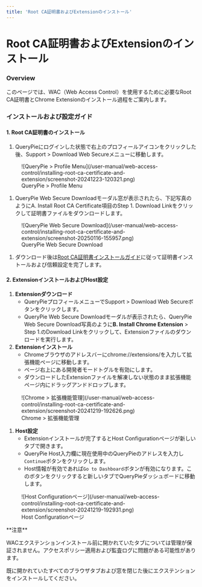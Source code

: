 ```yaml
---
title: 'Root CA証明書およびExtensionのインストール'
---
```



# Root CA証明書およびExtensionのインストール

### Overview

このページでは、WAC（Web Access Control）を使用するために必要なRoot CA証明書とChrome Extensionのインストール過程をご案内します。


### インストールおよび設定ガイド

#### 1. Root CA証明書のインストール

1. QueryPieにログインした状態で右上のプロフィールアイコンをクリックした後、Support &gt; Download Web Secureメニューに移動します。

<figure data-layout="center" data-align="center">
![QueryPie &gt; Profile Menu](/user-manual/web-access-control/installing-root-ca-certificate-and-extension/screenshot-20241223-120321.png)
<figcaption>
QueryPie &gt; Profile Menu
</figcaption>
</figure>

1. QueryPie Web Secure Downloadモーダル窓が表示されたら、下記写真のようにA. Install Root CA Certificate項目のStep 1. Download Linkをクリックして証明書ファイルをダウンロードします。

<figure data-layout="center" data-align="center">
![QueryPie Web Secure Download](/user-manual/web-access-control/installing-root-ca-certificate-and-extension/screenshot-20250116-155957.png)
<figcaption>
QueryPie Web Secure Download
</figcaption>
</figure>

1. ダウンロード後は[Root CA証明書インストールガイド](../../administrator-manual/web-apps/wac-quickstart/root-ca-certificate-installation-guide)に従って証明書インストールおよび信頼設定を完了します。

#### 2. ExtensionインストールおよびHost設定

1.  **Extensionダウンロード**
    * QueryPieプロフィールメニューでSupport &gt; Download Web Secureボタンをクリックします。
    * QueryPie Web Secure Downloadモーダルが表示されたら、QueryPie Web Secure Download写真のように**B. Install Chrome Extension** &gt; Step 1.のDownload Linkをクリックして、Extensionファイルのダウンロードを実行します。
2.  **Extensionインストール**
    * Chromeブラウザのアドレスバーにchrome://extensions/を入力して拡張機能ページに移動します。
    * ページ右上にある開発者モードトグルを有効にします。
    * ダウンロードしたExtensionファイルを解凍しない状態のまま拡張機能ページ内にドラッグアンドドロップします。

<figure data-layout="center" data-align="center">
![Chrome &gt; 拡張機能管理](/user-manual/web-access-control/installing-root-ca-certificate-and-extension/screenshot-20241219-192626.png)
<figcaption>
Chrome &gt; 拡張機能管理
</figcaption>
</figure>

1.  **Host設定**
    * Extensionインストールが完了するとHost Configurationページが新しいタブで開きます。
    * QueryPie Host入力欄に現在使用中のQueryPieのアドレスを入力し`Continue`ボタンをクリックします。
    * Host情報が有効であれば`Go to Dashboard`ボタンが有効になります。このボタンをクリックすると新しいタブでQueryPieダッシュボードに移動します。

<figure data-layout="center" data-align="center">
![Host Configurationページ](/user-manual/web-access-control/installing-root-ca-certificate-and-extension/screenshot-20241219-192931.png)
<figcaption>
Host Configurationページ
</figcaption>
</figure>

<Callout type="important">
**注意**

WACエクステンションインストール前に開かれていたタブについては管理が保証されません。アクセスポリシー適用および監査ログに問題がある可能性があります。

既に開かれていたすべてのブラウザタブおよび窓を閉じた後にエクステンションをインストールしてください。
</Callout>

